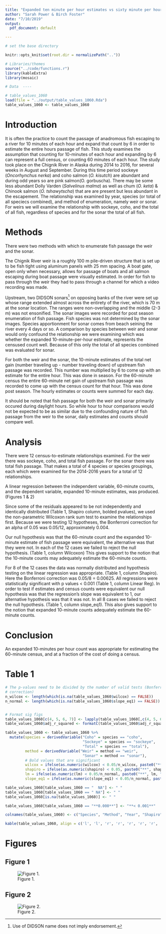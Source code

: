 ```yaml
---
title: "Expanded ten minute per hour estimates vs sixty minute per hour counts for weirs and sonar."
author: "Sarah Power & Birch Foster"
date: "7/10/2019"
output:
  pdf_document: default

---
```



```r


# set the base directory

knitr::opts_knit$set(root.dir = normalizePath(".."))

# Libraries/themes
source("../code/functions.r")
library(kableExtra)
library(mosaic)

# Data  ----

# table_values_1060
load(file = "../output/table_values_1060.Rda")
table_values_1060 <- table_values_1060

```


# Introduction

It is often the practice to count the passage of anadromous fish escaping to a river for 10 minutes of each hour and expand that count by 6 in order to estimate the entire hours passage of fish. This study examines the assumption that counting for 10-minutes of each hour and expanding by 6 can represent a full census, or counting 60 minutes of each hour.
The study took place on the Chignik River in Alaska during 2014 to 2016, for several weeks in August and September. During this time period sockeye (*Oncorhynchus nerka*) and coho salmon (*O. kisutch*) are abundant and during odd years so are pink salmon(O. gorbuscha). There may be some less abundant Dolly Varden (*Salvelinus malma*) as well as chum (*O. keta*) & Chinook salmon (*O. tshawytscha*) that are are present but less abundant in the escapement. The relationship was examined by year, species (or total of all speciecs combined), and method of enumeration, namely weir or sonar. For weirs we will examine the relationship with sockeye, coho, and the total of all fish, regardless of species and  for the sonar the total of all fish.

# Methods

There were two methods with which to enumerate fish passage the weir and the sonar.

The Chignik River weir is a roughly 100 m pile-driven structure that is set up to be fish tight using aluminum panels with 25 mm spacing. A boat gate, open only when necessary, allows for passage of boats and all salmon escaping during boat passage were visually estimated. In order for fish to pass through the weir they had to pass through a channel for which a video recording was made. 

Upstream, two DIDSON sonars^[Use of DIDSON name does not imply endorsement.] on opposing banks of the river were set up whose range extended almost across the entirety of the river, which is 70 m at the sonar location. The ranges were non-overlapping and the middle (2-3 m) was not ensonified. The sonar images were recorded for post season enumeration of fish passage. Fish species was not determined by the sonar images. Species apportionment for sonar comes from beach seining the river every 4 days or so. A comparison by species between weir and sonar would only confound the relationship we were examining which was whether the expanded 10-minute-per-hour estimate, represents the censused count well. Because of this only the total of all species combined was evaluated for sonar.

For both the weir and the sonar, the 10-minute estimates of the total net gain (number traveling up - number traveling down) of upstream fish passage was recorded. This number was multiplied by 6 to come up with an estimate for the entire hour. This was done in season. For the 60-minute census the entire 60-minute net gain of upstream fish passage was recorded to come up with the census count for that hour. This was done post season. The hourly estimates or counts were summed for each day.

It should be noted that fish passage for both the weir and sonar primarily occured during daylight hours. So while hour to hour comparisons would not be expected to be as similar due to the confounding nature of fish passage from the weir to the sonar, daily estimates and counts should compare well.

# Analysis

There were 12 census-to-estimate relationships examined. For the weir there was sockeye, coho, and total fish passage. For the sonar there was total fish passage. That makes a total of 4 species or species groupings, each which were examined for the 2014-2016 years for a total of 12 relationships.

A linear regression between the independent variable, 60-minute counts, and the dependent variable, expanded 10-minute estimates, was produced. (Figures 1 & 2) 

Since some of the residuals appeared to be not independently and identically distributed (Table 1, Shapiro column, bolded pvalues), we used the non-parametric Wilcoxon rank sum test to examine the relationships first. Because we were testing 12 hypotheses, the Bonferroni correction for an alpha of 0.05 was 0.05/12, approximately 0.004.

Our null hypothesis was that the 60-minute count and the expanded 10-minute estimate of fish passage were equivalent, the alternative was that they were not. In each of the 12 cases we failed to reject the null hypothesis. (Table 1, column Wilcoxon) This gives support to the notion that the 10-minute counts may adequately estimate the 60-minute counts.

For 8 of the 12 cases the data was normally distributed and hypothesis testing on the linear regression was appropriate. (Table 1, column Shapiro).  Here the Bonferroni correction was 0.05/8 = 0.00625. All regressions were statistically significant with p values < 0.001 (Table 1, column Linear Reg). In order to test if estimates and census counts were equivalent our null hypothesis was that the regression's slope was equivalent to 1, our alternative hypothesis was that it was not. In all 8 cases we failed to reject the null hypothesis. (Table 1, column slope_eq1). This also gives support to the notion that expanded 10-minute counts adequately estimate the 60-minute counts.

# Conclusion
An expanded 10-minutes per hour count was appropriate for estimating the 60-minute census, and at a fraction of the cost of doing a census. 

# Table 1


```r

# The p-values need to be divided by the number of valid tests (Bonferroni
# correction)
n_wilcox <- length(which(is.na(table_values_1060$wilcox) == FALSE))
n_normal <- length(which(is.na(table_values_1060$slope_eq1) == FALSE))


# Format sig figs
table_values_1060[c(4, 5, 6, 7)] <- lapply(table_values_1060[,c(4, 5, 6, 7)], formatC,  format="f", digits = 3) #add in lm column
table_values_1060$adj_r_squared <- formatC(table_values_1060$adj_r_squared, format="f", digits = 2)

table_values_1060 <- table_values_1060 %>%
  mutate(species = derivedVariable("Coho" = species == "coho",
                                   "Sockeye" = species == "sockeye",
                                   "Total" = species == "total"),
         method = derivedVariable("Weir" = method == "weir",
                                   "Sonar" = method == "sonar"),
         # Bold values that are significant
         wilcox = ifelse(as.numeric(wilcox) < 0.05/n_wilcox, paste0("**", wilcox, "**"), wilcox),
         shapiro = ifelse(as.numeric(shapiro) < 0.05, paste0("**", shapiro, "**"), shapiro),
         lm = ifelse(as.numeric(lm) < 0.05/n_normal, paste0("**", lm, "**"), lm),
         slope_eq1 = ifelse(as.numeric(slope_eq1) < 0.05/n_normal, paste0("**", slope_eq1, "**"), slope_eq1))

table_values_1060[table_values_1060 == "  NA"] <- " "
table_values_1060[table_values_1060 == " NA"] <- " "
table_values_1060[is.na(table_values_1060)] <- " "

table_values_1060[table_values_1060 == "**0.000**"] <- "**< 0.001**"

colnames(table_values_1060) <- c("Species", "Method", "Year", "Shapiro", "Wilcoxon", "Linear Reg", "Slope = 1", "Adj $R^2$")

kable(table_values_1060, align = c('l', 'l', 'r', 'r', 'r', 'r', 'r', 'r'))

```
\pagebreak
# Figures

## Figure 1 
<p>
![Figure 1.](../figures/weirsoockeyecoho1060graphs.png)
</p>


\pagebreak
## Figure 2
<p>
![Figure 2.](../figures/weirsonartotal1060graphs.png)
</p>





